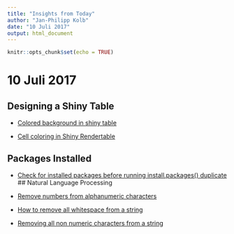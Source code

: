 ```yaml
---
title: "Insights from Today"
author: "Jan-Philipp Kolb"
date: "10 Juli 2017"
output: html_document
---
```


```r
knitr::opts_chunk$set(echo = TRUE)
```

# 10 Juli 2017

## Designing a Shiny Table

- [Colored background in shiny table](https://stackoverflow.com/questions/22684162/r-shiny-color-dataframe)

- [Cell coloring in Shiny Rendertable](https://stackoverflow.com/questions/39692938/cell-coloring-in-shiny-rendertable)

## Packages Installed

- [Check for installed packages before running install.packages() duplicate](https://stackoverflow.com/questions/9341635/check-for-installed-packages-before-running-install-packages)
## Natural Language Processing

- [Remove numbers from alphanumeric characters](https://stackoverflow.com/questions/13590139/remove-numbers-from-alphanumeric-characters) 
- [How to remove all whitespace from a string](https://stackoverflow.com/questions/5992082/how-to-remove-all-whitespace-from-a-string) 
- [Removing all non numeric characters from a string](http://r.789695.n4.nabble.com/removing-all-non-numeric-characters-from-a-string-but-not-quot-quot-td4723146.html)

